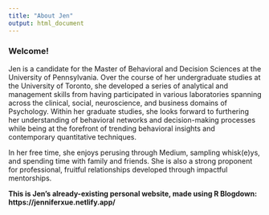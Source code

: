 ```yaml
---
title: "About Jen"
output: html_document
---
```


### Welcome! 


Jen is a candidate for the Master of Behavioral and Decision Sciences at the University of Pennsylvania. Over the course of her undergraduate studies at the University of Toronto, she developed a series of analytical and management skills from having participated in various laboratories spanning across the clinical, social, neuroscience, and business domains of Psychology. Within her graduate studies, she looks forward to furthering her understanding of behavioral networks and decision-making processes while being at the forefront of trending behavioral insights and contemporary quantitative techniques.



In her free time, she enjoys perusing through Medium, sampling whisk(e)ys, and spending time with family and friends. She is also a strong proponent for professional, fruitful relationships developed through impactful mentorships.


<b/>

This is Jen's already-existing personal website, made using R Blogdown: https://jenniferxue.netlify.app/
 
<b/>